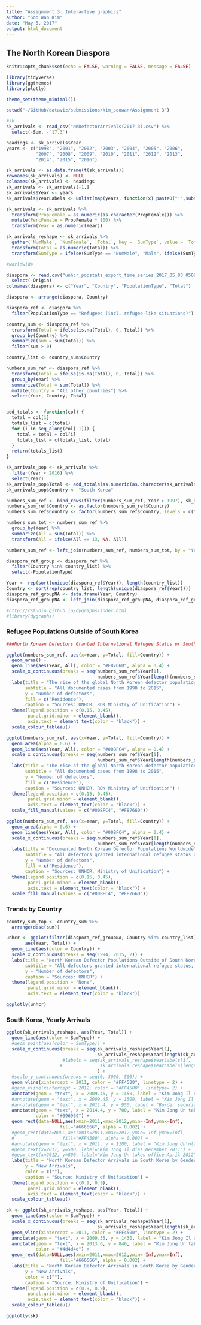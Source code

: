 ```yaml
---
title: "Assignment 3: Interactive graphics"
author: "Soo Wan Kim"
date: "May 5, 2017"
output: html_document
---
```


## The North Korean Diaspora

```r
knitr::opts_chunk$set(echo = FALSE, warning = FALSE, message = FALSE)

library(tidyverse)
library(ggthemes)
library(plotly)

theme_set(theme_minimal())

setwd("~/GitHub/dataviz/submissions/kim_soowan/Assignment 3")

#sk
sk_arrivals <- read_csv("NKDefectorArrivals(2017.3).csv") %>%
  select(-Sum, -`17.3`)

headings <- sk_arrivals$Year
years <- c("1998", "2001", "2002", "2003", "2004", "2005", "2006", 
           "2007", "2008", "2009", "2010", "2011", "2012", "2013", 
           "2014", "2015", "2016")

sk_arrivals <- as.data.frame(t(sk_arrivals))
rownames(sk_arrivals) <- NULL
colnames(sk_arrivals) <- headings
sk_arrivals <- sk_arrivals[-1,]
sk_arrivals$Year <- years
sk_arrivals$YearLabels <- unlist(map(years, function(x) paste0("'",substr(x, 3,4))))

sk_arrivals <- sk_arrivals %>%
  transform(PropFemale = as.numeric(as.character(PropFemale))) %>%
  mutate(PercFemale = PropFemale * 100) %>%
  transform(Year = as.numeric(Year))

sk_arrivals_reshape <- sk_arrivals %>%
  gather(`NumMale`, `NumFemale`, `Total`, key = `SumType`, value = `Total`) %>%
  transform(Total = as.numeric(Total)) %>%
  transform(SumType = ifelse(SumType == "NumMale", "Male", ifelse(SumType == "NumFemale", "Female", "All")))

#worldwide

diaspora <- read.csv("unhcr_popstats_export_time_series_2017_05_03_050911.csv", skip = 3, na.strings = "*") %>%
  select(-Origin)
colnames(diaspora) <- c("Year", "Country", "PopulationType", "Total")

diaspora <- arrange(diaspora, Country)

diaspora_ref <- diaspora %>%
  filter(PopulationType == "Refugees (incl. refugee-like situations)")

country_sum <- diaspora_ref %>%
  transform(Total = ifelse(is.na(Total), 0, Total)) %>%
  group_by(Country) %>%
  summarize(sum = sum(Total)) %>%
  filter(sum > 0)

country_list <- country_sum$Country

numbers_sum_ref <- diaspora_ref %>%
  transform(Total = ifelse(is.na(Total), 0, Total)) %>%
  group_by(Year) %>%
  summarize(Total = sum(Total)) %>%
  mutate(Country = "All other countries") %>%
  select(Year, Country, Total)


add_totals <- function(col) {
  total = col[1]
  totals_list = c(total)
  for (i in seq_along(col[-1])) {
    total = total + col[i]
    totals_list = c(totals_list, total)
  }
  return(totals_list)
}

sk_arrivals_pop <- sk_arrivals %>%
  filter(Year < 2016) %>%
  select(Year)
sk_arrivals_pop$Total <- add_totals(as.numeric(as.character(sk_arrivals$Total[-length(sk_arrivals$Total)])))
sk_arrivals_pop$Country <- "South Korea"

numbers_sum_ref <- bind_rows(filter(numbers_sum_ref, Year > 1997), sk_arrivals_pop)
numbers_sum_ref$Country <- as.factor(numbers_sum_ref$Country)
numbers_sum_ref$Country <- factor(numbers_sum_ref$Country, levels = c("South Korea", "All other countries"))

numbers_sum_tot <- numbers_sum_ref %>%
  group_by(Year) %>%
  summarize(All = sum(Total)) %>%
  transform(All = ifelse(All == 13, NA, All))

numbers_sum_ref <- left_join(numbers_sum_ref, numbers_sum_tot, by = "Year")

diaspora_ref_group <- diaspora_ref %>%
  filter(Country %in% country_list) %>%
  select(-PopulationType)

Year <- rep(sort(unique(diaspora_ref$Year)), length(country_list))
Country <- sort(rep(country_list, length(unique(diaspora_ref$Year))))
diaspora_ref_groupNA <- data.frame(Year, Country)
diaspora_ref_groupNA <- left_join(diaspora_ref_groupNA, diaspora_ref_group)

#http://rstudio.github.io/dygraphs/index.html
#library(dygraphs)
```

### Refugee Populations Outside of South Korea

```r

###North Korean Defectors Granted International Refugee Status or South Korean Citizenship

ggplot(numbers_sum_ref, aes(x=Year, y=Total, fill=Country)) + 
  geom_area() + 
  geom_line(aes(Year, All), color = "#F8766D", alpha = 0.4) + 
  scale_x_continuous(breaks = seq(numbers_sum_ref$Year[1],
                                  numbers_sum_ref$Year[length(numbers_sum_ref$Year)], 2)) +
  labs(title = "The rise of the global North Korean defector population",
       subtitle = "All documented cases from 1998 to 2015",
       y = "Number of defectors",
       fill = c("Residence"),
       caption = "Sources: UNHCR, ROK Ministry of Unification") + 
  theme(legend.position = c(0.15, 0.45), 
        panel.grid.minor = element_blank(),
        axis.text = element_text(color = "black")) + 
  scale_colour_tableau()

ggplot(numbers_sum_ref, aes(x=Year, y=Total, fill=Country)) + 
  geom_area(alpha = 0.6) + 
  geom_line(aes(Year, All), color = "#00BFC4", alpha = 0.4) + 
  scale_x_continuous(breaks = seq(numbers_sum_ref$Year[1],
                                  numbers_sum_ref$Year[length(numbers_sum_ref$Year)], 2)) +
  labs(title = "The rise of the global North Korean defector population",
       subtitle = "All documented cases from 1998 to 2015",
       y = "Number of defectors",
       fill = c("Residence"),
       caption = "Sources: UNHCR, ROK Ministry of Unification") + 
  theme(legend.position = c(0.15, 0.45), 
        panel.grid.minor = element_blank(),
        axis.text = element_text(color = "black")) + 
  scale_fill_manual(values = c("#00BFC4", "#F8766D"))

ggplot(numbers_sum_ref, aes(x=Year, y=Total, fill=Country)) + 
  geom_area(alpha = 0.6) + 
  geom_line(aes(Year, All), color = "#00BFC4", alpha = 0.4) + 
  scale_x_continuous(breaks = seq(numbers_sum_ref$Year[1],
                                  numbers_sum_ref$Year[length(numbers_sum_ref$Year)], 2)) +
  labs(title = "Documented North Korean Defector Populations Worldwide",
       subtitle = "All defectors granted international refugee status or South Korean citizenship, 1998 - 2015",
       y = "Number of defectors",
       fill = c("Residence"),
       caption = "Sources: UNHCR, Ministry of Unification") + 
  theme(legend.position = c(0.15, 0.45), 
        panel.grid.minor = element_blank(),
        axis.text = element_text(color = "black")) + 
  scale_fill_manual(values = c("#00BFC4", "#F8766D"))
```


### Trends by Country

```r
country_sum_top <- country_sum %>%
  arrange(desc(sum))
```


```r
unhcr <- ggplot(filter(diaspora_ref_groupNA, Country %in% country_list),
       aes(Year, Total)) + 
  geom_line(aes(color = Country)) + 
  scale_x_continuous(breaks = seq(1994, 2015, 2)) +
  labs(title = "North Korean Defector Populations Outside of South Korea",
       subtitle = "All defectors granted international refugee status, 1994 - 2015",
       y = "Number of defectors",
       caption = "Sources: UNHCR") + 
  theme(legend.position = "None", 
        panel.grid.minor = element_blank(),
        axis.text = element_text(color = "black"))

ggplotly(unhcr)
```


### South Korea, Yearly Arrivals

```r
ggplot(sk_arrivals_reshape, aes(Year, Total)) + 
  geom_line(aes(color = SumType)) + 
  #geom_point(aes(color = SumType)) + 
  scale_x_continuous(breaks = seq(sk_arrivals_reshape$Year[1],
                                  sk_arrivals_reshape$Year[length(sk_arrivals_reshape$Year)], 2) 
                     #labels = seq(sk_arrivals_reshape$YearLabels[1],
                    #              sk_arrivals_reshape$YearLabels[length(sk_arrivals_reshape$YearLabels)], 2)
                                  ) + 
  #scale_y_continuous(breaks = seq(0, 3000, 500)) + 
  geom_vline(xintercept = 2011, color = "#FF4500", linetype = 2) + 
  #geom_vline(xintercept = 2012, color = "#FF4500", linetype= 2) + 
  annotate(geom = "text", x = 2009.45, y = 1450, label = "Kim Jong Il dies", size = 3.4) + 
  #annotate(geom = "text", x = 2009.45, y = 1500, label = "Kim Jong Il dies", size = 3.4, color = "#696969") + 
  #annotate(geom = "text", x = 2011.4, y = 950, label = "Border security tightens", size = 3.5) + 
  annotate(geom = "text", x = 2014.4, y = 700, label = "Kim Jong Un takes power", size = 3.4, 
           color = "#696969") + 
  geom_rect(data=NULL,aes(xmin=2011,xmax=2012,ymin=-Inf,ymax=Inf),
                    fill="#666666", alpha = 0.002) + 
  #geom_rect(data=NULL,aes(xmin=2011,xmax=2012,ymin=-Inf,ymax=Inf),
  #                  fill="#FF4500", alpha = 0.002) + 
  #annotate(geom = "text", x = 2011, y = 1100, label = "Kim Jong Un\ntakes power", size = 3) +
  #geom_text(x=2011, y=500, label="Kim Jong Il dies December 2011") + 
  #geom_text(x=2012, y=800, label="Kim Jong Un takes office April 2012") + 
  labs(title = "North Korean Defector Arrivals in South Korea by Gender",
       y = "New Arrivals",
       color = c(""),
       caption = "Source: Ministry of Unification") + 
  theme(legend.position = c(0.9, 0.9), 
        panel.grid.minor = element_blank(),
        axis.text = element_text(color = "black")) + 
  scale_colour_tableau()

sk <- ggplot(sk_arrivals_reshape, aes(Year, Total)) + 
  geom_line(aes(color = SumType)) + 
  scale_x_continuous(breaks = seq(sk_arrivals_reshape$Year[1],
                                  sk_arrivals_reshape$Year[length(sk_arrivals_reshape$Year)], 2)) + 
  geom_vline(xintercept = 2011, color = "#FF4500", linetype = 2) + 
  annotate(geom = "text", x = 2009.35, y = 1430, label = "Kim Jong Il dies", size = 3.5) + 
  annotate(geom = "text", x = 2013.6, y = 840, label = "Kim Jong Un takes power", size = 3.5, 
           color = "#4d4d4d") + 
  geom_rect(data=NULL,aes(xmin=2011,xmax=2012,ymin=-Inf,ymax=Inf),
                    fill="#666666", alpha = 0.002) + 
  labs(title = "North Korean Defector Arrivals in South Korea by Gender, 1998 - 2016",
       y = "New Arrivals",
       color = c(""),
       caption = "Source: Ministry of Unification") + 
  theme(legend.position = c(0.9, 0.9), 
        panel.grid.minor = element_blank(),
        axis.text = element_text(color = "black")) + 
  scale_colour_tableau()

ggplotly(sk)
```
